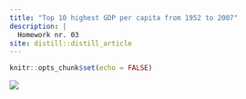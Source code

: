 ```yaml
---
title: "Top 10 highest GDP per capita from 1952 to 2007"
description: |
  Homework nr. 03
site: distill::distill_article
---
```


```r
knitr::opts_chunk$set(echo = FALSE)
```

![](pics/03_highestGDPpercap.gif)
